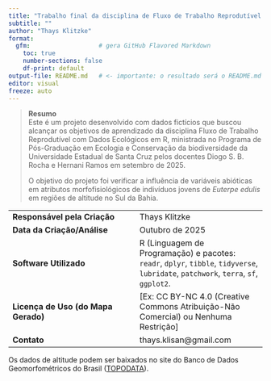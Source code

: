 ```yaml
---
title: "Trabalho final da disciplina de Fluxo de Trabalho Reprodutível com Dados Ecológicos em R"
subtitle: ""
author: "Thays Klitzke"
format:
  gfm:                   # gera GitHub Flavored Markdown
    toc: true
    number-sections: false
    df-print: default
output-file: README.md   # <- importante: o resultado será o README.md
editor: visual
freeze: auto
---
```


> **Resumo**\
> Este é um projeto desenvolvido com dados fictícios que buscou alcançar os objetivos de aprendizado da disciplina Fluxo de Trabalho Reprodutível com Dados Ecológicos em R, ministrada no Programa de Pós-Graduação em Ecologia e Conservação da biodiversidade da Universidade Estadual de Santa Cruz pelos docentes Diogo S. B. Rocha e Hernani Ramos em setembro de 2025.
>
> O objetivo do projeto foi verificar a influência de variáveis abióticas em atributos morfofisiológicos de indivíduos jovens de *Euterpe edulis* em regiões de altitude no Sul da Bahia.

|  |  |
|----|----|
| **Responsável pela Criação** | Thays Klitzke |
| **Data da Criação/Análise** | Outubro de 2025 |
| **Software Utilizado** | R (Linguagem de Programação) e pacotes: `readr`,  `dplyr`,  `tibble`, `tidyverse`, `lubridate`, `patchwork`, `terra`, `sf`, `ggplot2`. |
| **Licença de Uso (do Mapa Gerado)** | \[Ex: CC BY-NC 4.0 (Creative Commons Atribuição-Não Comercial) ou Nenhuma Restrição\] |
| **Contato** | thays.klisan\@gmail.com |

Os dados de altitude podem ser baixados no site do Banco de Dados Geomorfométricos do Brasil ([TOPODATA](http://www.dsr.inpe.br/topodata/acesso.php)).
